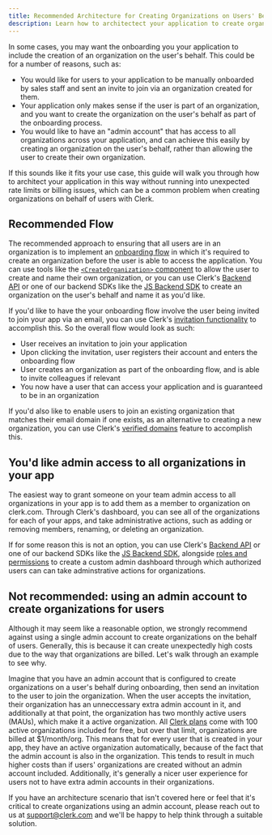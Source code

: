 ```yaml
---
title: Recommended Architecture for Creating Organizations on Users' Behalf
description: Learn how to architectect your application to create organizations on users' behalf without running into rate limits and billing issues.
---
```


In some cases, you may want the onboarding you your application to include the creation of an organization on the user's behalf. This could be for a number of reasons, such as:

- You would like for users to your application to be manually onboarded by sales staff and sent an invite to join via an organization created for them.
- Your application only makes sense if the user is part of an organization, and you want to create the organization on the user's behalf as part of the onboarding process.
- You would like to have an "admin account" that has access to all organizations across your application, and can achieve this easily by creating an organization on the user's behalf, rather than allowing the user to create their own organization.

If this sounds like it fits your use case, this guide will walk you through how to architect your application in this way without running into unexpected rate limits or billing issues, which can be a common problem when creating organizations on behalf of users with Clerk.

## Recommended Flow

The recommended approach to ensuring that all users are in an organization is to implement an [onboarding flow](/docs/guides/add-onboarding-flow) in which it's required to create an organization before the user is able to access the application. You can use tools like the [`<CreateOrganization>` component](/docs/components/organization/create-organization) to allow the user to create and name their own organization, or you can use Clerk's [Backend API](/docs/reference/backend-api/tag/Organizations#operation/CreateOrganization) or one of our backend SDKs like the [JS Backend SDK](/docs/references/backend/organization/create-organization) to create an organization on the user's behalf and name it as you'd like.

If you'd like to have the your onboarding flow involve the user being invited to join your app via an email, you can use Clerk's [invitation functionality](/docs/users/invitations) to accomplish this. So the overall flow would look as such:

- User receives an invitation to join your application
- Upon clicking the invitation, user registers their account and enters the onboarding flow
- User creates an organization as part of the onboarding flow, and is able to invite colleagues if relevant
- You now have a user that can access your application and is guaranteed to be in an organization

If you'd also like to enable users to join an existing organization that matches their email domain if one exists, as an alternative to creating a new organization, you can use Clerk's [verified domains](/docs/organizations/verified-domains) feature to accomplish this.

## You'd like admin access to all organizations in your app

The easiest way to grant someone on your team admin access to all organizations in your app is to add them as a member to organization on clerk.com. Through Clerk's dashboard, you can see all of the organizations for each of your apps, and take administrative actions, such as adding or removing members, renaming, or deleting an organization.

If for some reason this is not an option, you can use Clerk's [Backend API](/docs/reference/backend-api) or one of our backend SDKs like the [JS Backend SDK](/docs/references/backend/overview), alongside [roles and permissions](/docs/organizations/roles-permissions) to create a custom admin dashboard through which authorized users can can take adminstrative actions for organizations.

## Not recommended: using an admin account to create organizations for users

Although it may seem like a reasonable option, we strongly recommend against using a single admin account to create organizations on the behalf of users. Generally, this is because it can create unexpectedly high costs due to the way that organizations are billed. Let's walk through an example to see why.

Imagine that you have an admin account that is configured to create organizations on a user's behalf during onboarding, then send an invitation to the user to join the organization. When the user accepts the invitation, their organization has an unneccessary extra admin account in it, and additionally at that point, the organization has two monthly active users (MAUs), which make it a active organization. All [Clerk plans](https://clerk.com/pricing) come with 100 active organizations included for free, but over that limit, organizations are billed at $1/month/org. This means that for every user that is created in your app, they have an active organization automatically, because of the fact that the admin account is also in the organization. This tends to result in much higher costs than if users' organizations are created without an admin account included. Additionally, it's generally a nicer user experience for users not to have extra admin accounts in their organizations.

If you have an architecture scenario that isn't covered here or feel that it's critical to create organizations using an admin account, please reach out to us at [support@clerk.com](mailto:support@clerk.com) and we'll be happy to help think through a suitable solution.
